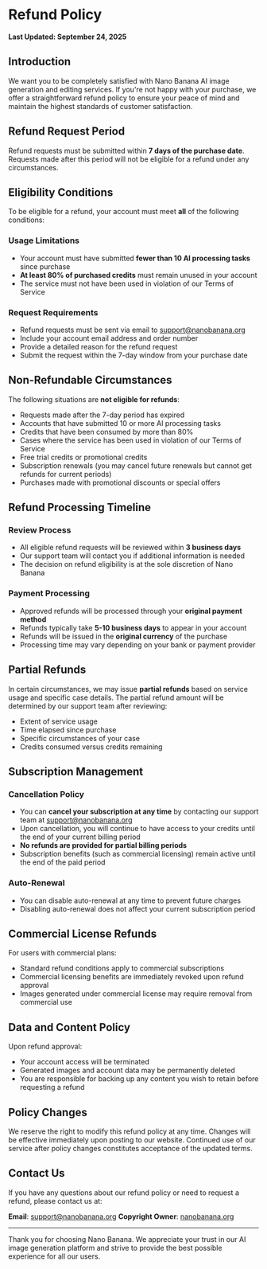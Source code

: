# Refund Policy

**Last Updated: September 24, 2025**

## Introduction

We want you to be completely satisfied with Nano Banana AI image generation and editing services. If you're not happy with your purchase, we offer a straightforward refund policy to ensure your peace of mind and maintain the highest standards of customer satisfaction.

## Refund Request Period

Refund requests must be submitted within **7 days of the purchase date**. Requests made after this period will not be eligible for a refund under any circumstances.

## Eligibility Conditions

To be eligible for a refund, your account must meet **all** of the following conditions:

### Usage Limitations

- Your account must have submitted **fewer than 10 AI processing tasks** since purchase
- **At least 80% of purchased credits** must remain unused in your account
- The service must not have been used in violation of our Terms of Service

### Request Requirements

- Refund requests must be sent via email to [support@nanobanana.org](mailto:support@nanobanana.org)
- Include your account email address and order number
- Provide a detailed reason for the refund request
- Submit the request within the 7-day window from your purchase date

## Non-Refundable Circumstances

The following situations are **not eligible for refunds**:

- Requests made after the 7-day period has expired
- Accounts that have submitted 10 or more AI processing tasks
- Credits that have been consumed by more than 80%
- Cases where the service has been used in violation of our Terms of Service
- Free trial credits or promotional credits
- Subscription renewals (you may cancel future renewals but cannot get refunds for current periods)
- Purchases made with promotional discounts or special offers

## Refund Processing Timeline

### Review Process

- All eligible refund requests will be reviewed within **3 business days**
- Our support team will contact you if additional information is needed
- The decision on refund eligibility is at the sole discretion of Nano Banana

### Payment Processing

- Approved refunds will be processed through your **original payment method**
- Refunds typically take **5-10 business days** to appear in your account
- Refunds will be issued in the **original currency** of the purchase
- Processing time may vary depending on your bank or payment provider

## Partial Refunds

In certain circumstances, we may issue **partial refunds** based on service usage and specific case details. The partial refund amount will be determined by our support team after reviewing:

- Extent of service usage
- Time elapsed since purchase
- Specific circumstances of your case
- Credits consumed versus credits remaining

## Subscription Management

### Cancellation Policy

- You can **cancel your subscription at any time** by contacting our support team at [support@nanobanana.org](mailto:support@nanobanana.org)
- Upon cancellation, you will continue to have access to your credits until the end of your current billing period
- **No refunds are provided for partial billing periods**
- Subscription benefits (such as commercial licensing) remain active until the end of the paid period

### Auto-Renewal

- You can disable auto-renewal at any time to prevent future charges
- Disabling auto-renewal does not affect your current subscription period

## Commercial License Refunds

For users with commercial plans:

- Standard refund conditions apply to commercial subscriptions
- Commercial licensing benefits are immediately revoked upon refund approval
- Images generated under commercial license may require removal from commercial use

## Data and Content Policy

Upon refund approval:

- Your account access will be terminated
- Generated images and account data may be permanently deleted
- You are responsible for backing up any content you wish to retain before requesting a refund

## Policy Changes

We reserve the right to modify this refund policy at any time. Changes will be effective immediately upon posting to our website. Continued use of our service after policy changes constitutes acceptance of the updated terms.

## Contact Us

If you have any questions about our refund policy or need to request a refund, please contact us at:

**Email**: [support@nanobanana.org](mailto:support@nanobanana.org)
**Copyright Owner**: [nanobanana.org](http://nanobanana.org)

---

Thank you for choosing Nano Banana. We appreciate your trust in our AI image generation platform and strive to provide the best possible experience for all our users.
